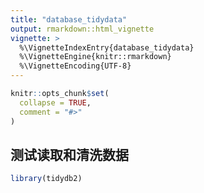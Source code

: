 ```yaml
---
title: "database_tidydata"
output: rmarkdown::html_vignette
vignette: >
  %\VignetteIndexEntry{database_tidydata}
  %\VignetteEngine{knitr::rmarkdown}
  %\VignetteEncoding{UTF-8}
---
```


```r
knitr::opts_chunk$set(
  collapse = TRUE,
  comment = "#>"
)
```

## 测试读取和清洗数据

```r
library(tidydb2)
```

```r

```

